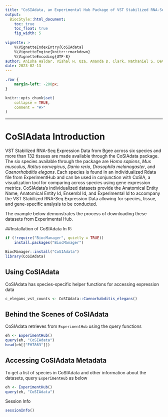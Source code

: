 ```yaml
---
title: "CoSIAdata, an Experimental Hub Package of VST Stabilized RNA-Seq Data that accompanies the CoSIA Package"
output: 
  BiocStyle::html_document:
    toc: true
    toc_float: true
    fig_width: 5
    
vignette: >
    %\VignetteIndexEntry{CoSIAdata}
    %\VignetteEngine{knitr::rmarkdown}
    %\VignetteEncoding{UTF-8}
author: Anisha Haldar, Vishal H. Oza, Amanda D. Clark, Nathaniel S. DeVoss, Brittany N. Lasseigne
date: 2023-02-13
---
```


```css
.row {
    margin-left: -200px;
}
```


```r
knitr::opts_chunk$set(
    collapse = TRUE,
    comment = "#>"
)
```


**** 
# CoSIAdata Introduction

VST Stabilized RNA-Seq Expression Data from Bgee across six species and more 
than 132 tissues are made available through the CoSIAdata package. 
The six species available through the package are *Homo sapiens*, 
*Mus musculus*, *Rattus norvegicus*, *Danio rerio*, *Drosophila melanogaster*, 
and *Caenorhabditis elegans*. Each species is found in an individualized Rdata 
file from ExperimentHub and can be used in conjunction with CoSIA, a 
visualization tool for comparing across species using gene expression metrics. 
CoSIAdata's individualized datasets provide the Anatomical Entity Name, 
Anatomical Entity Id, Ensembl Id, and Experimental Id to accompany the 
VST Stabilized RNA-Seq Expression Data allowing for species, tissue, and 
gene-specific analysis to be conducted. 

The example below demonstrates the process of downloading these 
datasets from Experimental Hub.

##Installation of CoSIAdata
In R:
```r
if (!require("BiocManager", quietly = TRUE))
    install.packages("BiocManager")

BiocManager::install("CoSIAdata")
library(CoSIAdata)
```


## Using CoSIAdata
CoSIAdata has species-specific helper functions for accessing expression data
```r
c_elegans_vst_counts <- CoSIAdata::Caenorhabditis_elegans()
```

## Behind the Scenes of CoSIAdata
CoSIAdata retrieves from `ExperimentHub` using the query functions
```r
eh <- ExperimentHub()
query(eh, "CoSIAdata")
head(eh[["EH7863"]])
```
## Accessing CoSIAdata Metadata

To get a list of species in CoSIAdata and other information about the datasets, query `ExperimentHub` as below
```r
eh <- ExperimentHub()
query(eh, "CoSIAdata")
```


Session Info
```r
sessionInfo()
```

